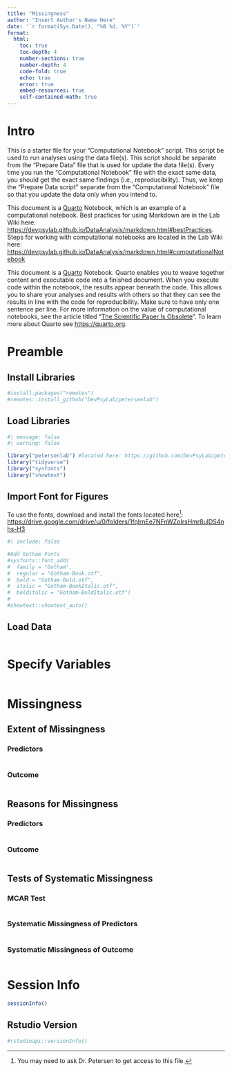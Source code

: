 ```yaml
---
title: "Missingness"
author: "Insert Author's Name Here"
date: '`r format(Sys.Date(), "%B %d, %Y")`'
format:
  html:
    toc: true
    toc-depth: 4
    number-sections: true
    number-depth: 4
    code-fold: true
    echo: true
    error: true
    embed-resources: true
    self-contained-math: true
---
```


# Intro

This is a starter file for your "Computational Notebook" script.
This script be used to run analyses using the data file(s).
This script should be separate from the "Prepare Data" file that is used for update the data file(s).
Every time you run the "Computational Notebook" file with the exact same data, you should get the exact same findings (i.e., reproducibility).
Thus, we keep the "Prepare Data script" separate from the "Computational Notebook" file so that you update the data only when you intend to.

This document is a [Quarto](https://quarto.org) Notebook, which is an example of a computational notebook.
Best practices for using Markdown are in the Lab Wiki here: <https://devpsylab.github.io/DataAnalysis/markdown.html#bestPractices>.
Steps for working with computational notebooks are located in the Lab Wiki here: <https://devpsylab.github.io/DataAnalysis/markdown.html#computationalNotebook>

This document is a [Quarto](https://quarto.org) Notebook.
Quarto enables you to weave together content and executable code into a finished document.
When you execute code within the notebook, the results appear beneath the code. 
This allows you to share your analyses and results with others so that they can see the results in line with the code for reproducibility.
Make sure to have only one sentence per line.
For more information on the value of computational notebooks, see the article titled "[The Scientific Paper Is Obsolete](https://www.theatlantic.com/science/archive/2018/04/the-scientific-paper-is-obsolete/556676/)".
To learn more about Quarto see <https://quarto.org>.

# Preamble

## Install Libraries

```r
#install.packages("remotes")
#remotes::install_github("DevPsyLab/petersenlab")
```

## Load Libraries

```r
#| message: false
#| warning: false

library("petersenlab") #located here: https://github.com/DevPsyLab/petersenlab
library("tidyverse")
library("sysfonts")
library("showtext")
```

## Import Font for Figures

To use the fonts, download and install the fonts located here[^1]: <https://drive.google.com/drive/u/0/folders/1fqlrnEe7NFnWZoIrsHmr8ulDS4nhs-H3>

[^1]: You may need to ask Dr. Petersen to get access to this file.

```r
#| include: false

#Add Gotham Fonts
#sysfonts::font_add(
#  family = "Gotham",
#  regular = "Gotham-Book.otf",
#  bold = "Gotham-Bold.otf",
#  italic = "Gotham-BookItalic.otf",
#  bolditalic = "Gotham-BoldItalic.otf")
#
#showtext::showtext_auto()
```

## Load Data

```r

```

# Specify Variables

```r

```

# Missingness

## Extent of Missingness

### Predictors

```r

```

### Outcome

```r

```

## Reasons for Missingness

### Predictors

```r

```

### Outcome

```r

```

## Tests of Systematic Missingness

### MCAR Test

```r

```

### Systematic Missingness of Predictors

```r

```

### Systematic Missingness of Outcome

```r

```

# Session Info

```r
sessionInfo()
```

## Rstudio Version

```r
#rstudioapi::versionInfo()
```
